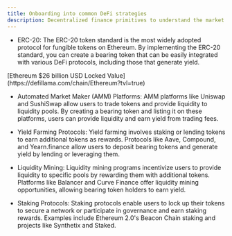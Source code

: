```yaml
---
title: Onboarding into common DeFi strategies
description: Decentralized finance primitives to understand the market (smart contracts).
---
```




- ERC-20: The ERC-20 token standard is the most widely adopted protocol for fungible tokens on Ethereum. By implementing the ERC-20 standard, you can create a bearing token that can be easily integrated with various DeFi protocols, including those that generate yield.

 <div style={{textAlign:"center"}}>
    [Ethereum  $26 billion USD Locked Value](https://defillama.com/chain/Ethereum?tvl=true)
</div>

- Automated Market Maker (AMM) Platforms: AMM platforms like Uniswap and SushiSwap allow users to trade tokens and provide liquidity to liquidity pools. By creating a bearing token and listing it on these platforms, users can provide liquidity and earn yield from trading fees.

- Yield Farming Protocols: Yield farming involves staking or lending tokens to earn additional tokens as rewards. Protocols like Aave, Compound, and Yearn.finance allow users to deposit bearing tokens and generate yield by lending or leveraging them.

- Liquidity Mining: Liquidity mining programs incentivize users to provide liquidity to specific pools by rewarding them with additional tokens. Platforms like Balancer and Curve Finance offer liquidity mining opportunities, allowing bearing token holders to earn yield.

- Staking Protocols: Staking protocols enable users to lock up their tokens to secure a network or participate in governance and earn staking rewards. Examples include Ethereum 2.0's Beacon Chain staking and projects like Synthetix and Staked.
